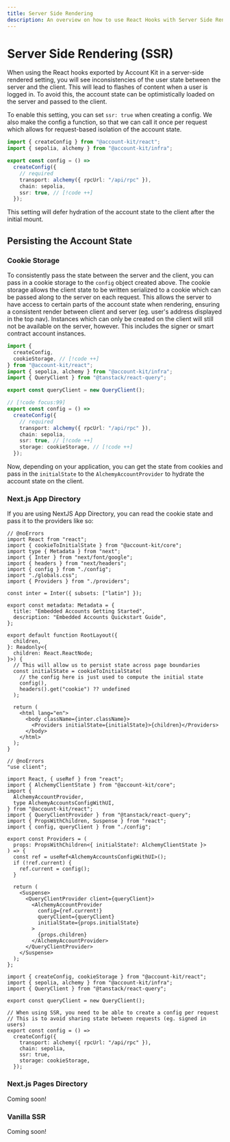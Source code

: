 ```yaml
---
title: Server Side Rendering
description: An overview on how to use React Hooks with Server Side Rendering
---
```


# Server Side Rendering (SSR)

When using the React hooks exported by Account Kit in a server-side rendered setting, you will see inconsistencies of the user state between the server and the client. This will lead to flashes of content when a user is logged in. To avoid this, the account state can be optimistically loaded on the server and passed to the client.

To enable this setting, you can set `ssr: true` when creating a config. We also make the config a function, so that we can call it once per request which allows for request-based isolation of the account state.

```ts twoslash [config.ts]
import { createConfig } from "@account-kit/react";
import { sepolia, alchemy } from "@account-kit/infra";

export const config = () =>
  createConfig({
    // required
    transport: alchemy({ rpcUrl: "/api/rpc" }),
    chain: sepolia,
    ssr: true, // [!code ++]
  });
```

This setting will defer hydration of the account state to the client after the initial mount.

## Persisting the Account State

### Cookie Storage

To consistently pass the state between the server and the client, you can pass in a cookie storage to the `config` object created above. The cookie storage allows the client state to be written serialized to a cookie which can be passed along to the server on each request. This allows the server to have access to certain parts of the account state when rendering, ensuring a consistent render between client and server (eg. user's address displayed in the top nav). Instances which can only be created on the client will still not be available on the server, however. This includes the signer or smart contract account instances.

```ts twoslash [config.ts]
import {
  createConfig,
  cookieStorage, // [!code ++]
} from "@account-kit/react";
import { sepolia, alchemy } from "@account-kit/infra";
import { QueryClient } from "@tanstack/react-query";

export const queryClient = new QueryClient();

// [!code focus:99]
export const config = () =>
  createConfig({
    // required
    transport: alchemy({ rpcUrl: "/api/rpc" }),
    chain: sepolia,
    ssr: true, // [!code ++]
    storage: cookieStorage, // [!code ++]
  });
```

Now, depending on your application, you can get the state from cookies and pass in the `initialState` to the `AlchemyAccountProvider` to hydrate the account state on the client.

### Next.js App Directory

If you are using NextJS App Directory, you can read the cookie state and pass it to the providers like so:

<CodeBlocks>

```tsx twoslash [layout.tsx] filename=layout.tsx
// @noErrors
import React from "react";
import { cookieToInitialState } from "@account-kit/core";
import type { Metadata } from "next";
import { Inter } from "next/font/google";
import { headers } from "next/headers";
import { config } from "./config";
import "./globals.css";
import { Providers } from "./providers";

const inter = Inter({ subsets: ["latin"] });

export const metadata: Metadata = {
  title: "Embedded Accounts Getting Started",
  description: "Embedded Accounts Quickstart Guide",
};

export default function RootLayout({
  children,
}: Readonly<{
  children: React.ReactNode;
}>) {
  // This will allow us to persist state across page boundaries
  const initialState = cookieToInitialState(
    // the config here is just used to compute the initial state
    config(),
    headers().get("cookie") ?? undefined
  );

  return (
    <html lang="en">
      <body className={inter.className}>
        <Providers initialState={initialState}>{children}</Providers>
      </body>
    </html>
  );
}
```

```tsx twoslash [providers.tsx] filename=providers.tsx
// @noErrors
"use client";

import React, { useRef } from "react";
import { AlchemyClientState } from "@account-kit/core";
import {
  AlchemyAccountProvider,
  type AlchemyAccountsConfigWithUI,
} from "@account-kit/react";
import { QueryClientProvider } from "@tanstack/react-query";
import { PropsWithChildren, Suspense } from "react";
import { config, queryClient } from "./config";

export const Providers = (
  props: PropsWithChildren<{ initialState?: AlchemyClientState }>
) => {
  const ref = useRef<AlchemyAccountsConfigWithUI>();
  if (!ref.current) {
    ref.current = config();
  }

  return (
    <Suspense>
      <QueryClientProvider client={queryClient}>
        <AlchemyAccountProvider
          config={ref.current!}
          queryClient={queryClient}
          initialState={props.initialState}
        >
          {props.children}
        </AlchemyAccountProvider>
      </QueryClientProvider>
    </Suspense>
  );
};
```

```tsx twoslash [config.ts] filename=config.ts
import { createConfig, cookieStorage } from "@account-kit/react";
import { sepolia, alchemy } from "@account-kit/infra";
import { QueryClient } from "@tanstack/react-query";

export const queryClient = new QueryClient();

// When using SSR, you need to be able to create a config per request
// This is to avoid sharing state between requests (eg. signed in users)
export const config = () =>
  createConfig({
    transport: alchemy({ rpcUrl: "/api/rpc" }),
    chain: sepolia,
    ssr: true,
    storage: cookieStorage,
  });
```

</CodeBlocks>

### Next.js Pages Directory

Coming soon!

### Vanilla SSR

Coming soon!

